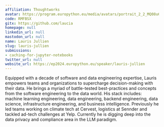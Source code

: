 ```yaml
---
affiliation: Thoughtworks
avatar: https://program.europython.eu/media/avatars/portrait_2_2_MQ08u6U.jpg
code: RMFBSX
gitx: https://github.com/laucia
homepage: null
linkedin_url: null
mastodon_url: null
name: Lauris Jullien
slug: lauris-jullien
submissions:
- caching-for-jupyter-notebooks
twitter_url: null
website_url: https://ep2024.europython.eu/speaker/lauris-jullien
---
```


Equipped with a decade of software and data engineering expertise, Lauris empowers teams and organizations to supercharge decision-making with their data. He brings a myriad of battle-tested best-practices and concepts from the software engineering to the data world. His stack includes: machine learning engineering, data engineering, backend engineering, data science, infrastructure engineering, and business intelligence. Previously he led teams working on climate tech at Cervest, logistics at Sennder and tackled ad-tech challenges at Yelp. Currently he is digging deep into the data privacy and compliance area in the LLM paradigm.
